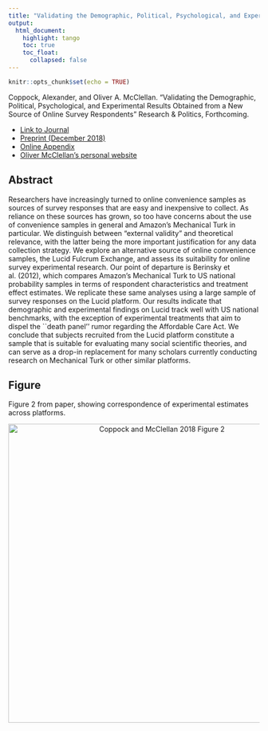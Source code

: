 ```yaml
---
title: "Validating the Demographic, Political, Psychological, and Experimental Results Obtained from a New Source of Online Survey Respondents"
output: 
  html_document:
    highlight: tango
    toc: true
    toc_float:
      collapsed: false
---
```


```r
knitr::opts_chunk$set(echo = TRUE)
```


Coppock, Alexander, and Oliver A. McClellan. "Validating the Demographic, Political, Psychological, and Experimental Results Obtained from a New Source of Online Survey Respondents" Research \& Politics, Forthcoming.

- [Link to Journal](https://journals.sagepub.com/doi/10.1177/2053168018822174)
- [Preprint (December 2018)](papers/CM_lucid.pdf)
- [Online Appendix](papers/CM_lucid_appendix.pdf)
- [Oliver McClellan's personal website](https://polisci.columbia.edu/content/oliver-ahlstrom-mcclellan)

## Abstract

Researchers have increasingly turned to online convenience samples as sources of survey responses that are easy and inexpensive to collect. As reliance on these sources has grown, so too have concerns about the use of convenience samples in general and Amazon's Mechanical Turk in particular. We distinguish between "external validity" and theoretical relevance, with the latter being the more important justification for any data collection strategy. We explore an alternative source of online convenience samples, the Lucid Fulcrum Exchange, and assess its suitability for online survey experimental research. Our point of departure is Berinsky et al. (2012), which compares Amazon's Mechanical Turk to US national probability samples in terms of respondent characteristics and treatment effect estimates. We replicate these same analyses using a large sample of survey responses on the Lucid platform. Our results indicate that demographic and experimental findings on Lucid track well with US national benchmarks, with the exception of experimental treatments that aim to dispel the ``death panel'' rumor regarding the Affordable Care Act. We conclude that subjects recruited from the Lucid platform constitute a sample that is suitable for evaluating many social scientific theories, and can serve as a drop-in replacement for many scholars currently conducting research on Mechanical Turk or other similar platforms.

## Figure

Figure 2 from paper, showing correspondence of experimental estimates across platforms.

<center><img src="Images/StandardizedExperiments.png" alt="Coppock and McClellan 2018 Figure 2" width="600"></center>

